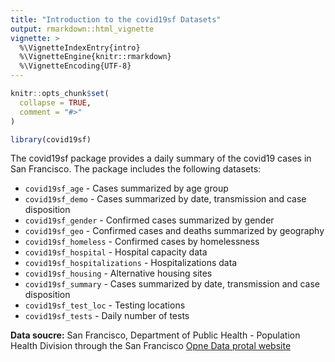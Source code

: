 ```yaml
---
title: "Introduction to the covid19sf Datasets"
output: rmarkdown::html_vignette
vignette: >
  %\VignetteIndexEntry{intro}
  %\VignetteEngine{knitr::rmarkdown}
  %\VignetteEncoding{UTF-8}
---
```


```r
knitr::opts_chunk$set(
  collapse = TRUE,
  comment = "#>"
)
```

```r
library(covid19sf)
```

The covid19sf package provides a daily summary of the covid19 cases in San Francisco. The package includes the following datasets:

* `covid19sf_age` -  Cases summarized by age group
* `covid19sf_demo` -  Cases summarized by date, transmission and case disposition
* `covid19sf_gender` -  Confirmed cases summarized by gender
* `covid19sf_geo` -  Confirmed cases and deaths summarized by geography
* `covid19sf_homeless` -  Confirmed cases by homelessness
* `covid19sf_hospital` -  Hospital capacity data
* `covid19sf_hospitalizations` -  Hospitalizations data
* `covid19sf_housing` -  Alternative housing sites
* `covid19sf_summary` -  Cases summarized by date, transmission and case disposition
* `covid19sf_test_loc` -  Testing locations
* `covid19sf_tests` -  Daily number of tests


**Data soucre:** San Francisco, Department of Public Health - Population Health Division through the San Francisco [Opne Data protal website](https://datasf.org/opendata/)

